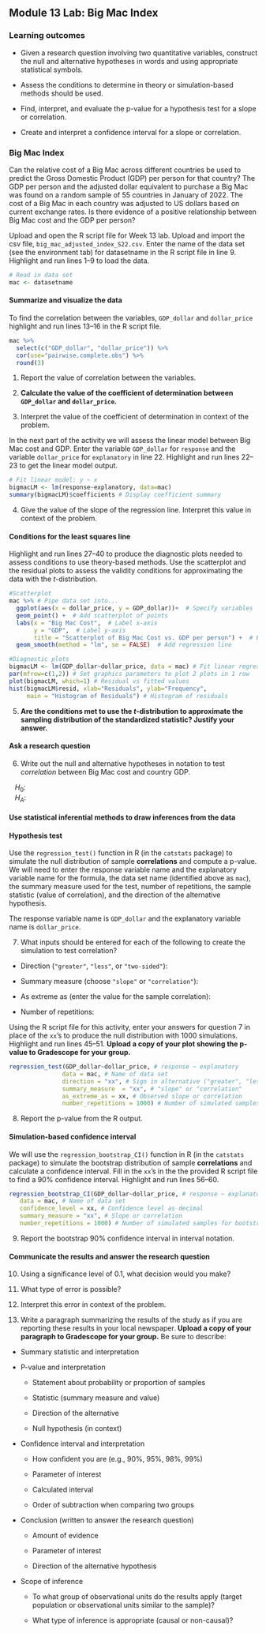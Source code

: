 ## Module 13 Lab: Big Mac Index

\setstretch{1}

### Learning outcomes

* Given a research question involving two quantitative variables, construct the null and alternative hypotheses
  in words and using appropriate statistical symbols.
  
* Assess the conditions to determine in theory or simulation-based methods should be used.

* Find, interpret, and evaluate the p-value for a hypothesis test for a slope or correlation.

* Create and interpret a confidence interval for a slope or correlation.


### Big Mac Index

Can the relative cost of a Big Mac across different countries be used to predict the Gross Domestic Product (GDP) per person for that country?  The GDP per person and the adjusted dollar equivalent to purchase a Big Mac was found on a random sample of 55 countries in January of 2022.  The cost of a Big Mac in each country was adjusted to US dollars based on current exchange rates.  Is there evidence of a positive relationship between Big Mac cost and the GDP per person?

Upload and open the R script file for Week 13 lab. Upload and import the csv file, `big_mac_adjusted_index_S22.csv`. Enter the name of the data set (see the environment tab) for datasetname in the R script file in line 9. Highlight and run lines 1--9 to load the data.

```r
# Read in data set 
mac <- datasetname
```

#### Summarize and visualize the data {-} 

To find the correlation between the variables, `GDP_dollar` and `dollar_price` highlight and run lines 13--16 in the R script file.

```r
mac %>% 
  select(c("GDP_dollar", "dollar_price")) %>%
  cor(use="pairwise.complete.obs") %>%
  round(3)
```

1.  Report the value of correlation between the variables. 
\vspace{0.2in}

2. **Calculate the value of the coefficient of determination between `GDP_dollar` and `dollar_price`.** 
\vspace{0.4in}

3. Interpret the value of the coefficient of determination in context of the problem.
\vspace{0.6in}

In the next part of the activity we will assess the linear model between Big Mac cost and GDP.  Enter the variable `GDP_dollar` for `response` and the variable `dollar_price` for `explanatory` in line 22.  Highlight and run lines 22--23 to get the linear model output. 

```r
# Fit linear model: y ~ x
bigmacLM <- lm(response~explanatory, data=mac)
summary(bigmacLM)$coefficients # Display coefficient summary
```

4. Give the value of the slope of the regression line.  Interpret this value in context of the problem.
\vspace{0.6in}

#### Conditions for the least squares line {-}

Highlight and run lines 27--40 to produce the diagnostic plots needed to assess conditions to use theory-based methods.  Use the scatterplot and the residual plots to assess the validity conditions for approximating the data with the $t$-distribution.

```r
#Scatterplot
mac %>% # Pipe data set into...
  ggplot(aes(x = dollar_price, y = GDP_dollar))+  # Specify variables
  geom_point() +  # Add scatterplot of points
  labs(x = "Big Mac Cost",  # Label x-axis
       y = "GDP",  # Label y-axis
       title = "Scatterplot of Big Mac Cost vs. GDP per person") +  # Be sure to tile your plots
  geom_smooth(method = "lm", se = FALSE)  # Add regression line

#Diagnostic plots
bigmacLM <- lm(GDP_dollar~dollar_price, data = mac) # Fit linear regression model
par(mfrow=c(1,2)) # Set graphics parameters to plot 2 plots in 1 row
plot(bigmacLM, which=1) # Residual vs fitted values
hist(bigmacLM$resid, xlab="Residuals", ylab="Frequency",
     main = "Histogram of Residuals") # Histogram of residuals
```

5. **Are the conditions met to use the $t$-distribution to approximate the sampling distribution of the standardized statistic? Justify your answer.**

\vspace{1.5in}


\newpage

#### Ask a research question {-}

6. Write out the null and alternative hypotheses in notation to test *correlation* between Big Mac cost and country GDP.

|    $H_0:$

|    $H_A:$

#### Use statistical inferential methods to draw inferences from the data {-}

#### Hypothesis test {-}

Use the `regression_test()` function in R (in the `catstats` package) to simulate the null distribution of sample **correlations** and compute a p-value.  We will need to enter the response variable name and the explanatory variable name for the formula, the data set name (identified above as `mac`), the summary measure used for the test, number of repetitions, the sample statistic (value of correlation), and the direction of the alternative hypothesis.

The response variable name is `GDP_dollar` and the explanatory variable name is `dollar_price`.

7. What inputs should be entered for each of the following to create the simulation to test correlation?

\vspace{.5 mm}

* Direction (`"greater"`, `"less"`, or `"two-sided"`):

\vspace{.2in}

* Summary measure (choose `"slope"` or `"correlation"`):

\vspace{.2in}
* As extreme as (enter the value for the sample correlation):

\vspace{0.2in}

* Number of repetitions:
    
\vspace{.2in}

Using the R script file for this activity, enter your answers for question 7 in place of the `xx`'s to produce the null distribution with 1000 simulations.  Highlight and run lines 45--51. **Upload a copy of your plot showing the p-value to Gradescope for your group.**

```r
regression_test(GDP_dollar~dollar_price, # response ~ explanatory
               data = mac, # Name of data set
               direction = "xx", # Sign in alternative ("greater", "less", "two-sided")
               summary_measure  = "xx", # "slope" or "correlation"
               as_extreme_as = xx, # Observed slope or correlation
               number_repetitions = 1000) # Number of simulated samples for null distribution
```

8.  Report the p-value from the R output. 
\vspace{0.3in}

#### Simulation-based confidence interval {-}

We will use the `regression_bootstrap_CI()` function in R (in the `catstats` package) to simulate the bootstrap distribution of sample **correlations** and calculate a confidence interval. Fill in the `xx`'s in the the provided R script file to find a 90\% confidence interval. Highlight and run lines 56--60. 

```r
regression_bootstrap_CI(GDP_dollar~dollar_price, # response ~ explanatory
   data = mac, # Name of data set
   confidence_level = xx, # Confidence level as decimal
   summary_measure = "xx", # Slope or correlation
   number_repetitions = 1000) # Number of simulated samples for bootstrap distribution
```
9.  Report the bootstrap 90\% confidence interval in interval notation.  
\vspace{0.5in}

#### Communicate the results and answer the research question {-}

10. Using a significance level of 0.1, what decision would you make?
\vspace{0.2in}

11. What type of error is possible?
\vspace{0.3in}

12. Interpret this error in context of the problem.
\vspace{0.8in}

13. Write a paragraph summarizing the results of the study as if you are reporting these results in your local newspaper.  **Upload a copy of your paragraph to Gradescope for your group.**  Be sure to describe:

* Summary statistic and interpretation

* P-value and interpretation

    * Statement about probability or proportion of samples
    
    * Statistic (summary measure and value)
    
    * Direction of the alternative 
    
    * Null hypothesis (in context) 


* Confidence interval and interpretation

    * How confident you are (e.g., 90%, 95%, 98%, 99%)
    
    * Parameter of interest
    
    * Calculated interval
    
    * Order of subtraction when comparing two groups


* Conclusion (written to answer the research question)

    * Amount of evidence
    
    * Parameter of interest 
    
    * Direction of the alternative hypothesis


* Scope of inference

    * To what group of observational units do the results apply (target population or observational units similar to the sample)?
	
    * What type of inference is appropriate (causal or non-causal)?
    
\vspace{3in}

\newpage